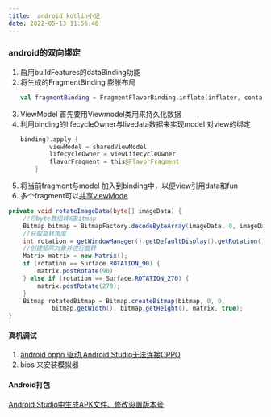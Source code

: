 ```yaml
---
title:  android kotlin小记
date: 2022-05-13 11:56:40
---
```


### android的双向绑定
1. 启用buildFeatures的dataBinding功能
2. 将生成的FragmentBinding 膨胀布局
    ```kotlin 
    val fragmentBinding = FragmentFlavorBinding.inflate(inflater, container, false)
    ```
3. ViewModel 首先要用Viewmodel类用来持久化数据
4. 利用binding的lifecycleOwner与livedata数据来实现model 对view的绑定
    ```kotlin
    binding?.apply {
            viewModel = sharedViewModel
            lifecycleOwner = viewLifecycleOwner
            flavorFragment = this@FlavorFragment
        }
    ```
5. 将当前fragment与model 加入到binding中，以便view引用data和fun
6. 多个fragment可以[共享viewMode](https://developer.android.google.cn/topic/libraries/architecture/viewmodel.html?hl=zh-cn#sharing)

```java
private void rotateImageData(byte[] imageData) {
    //将byte数组转成Bitmap
    Bitmap bitmap = BitmapFactory.decodeByteArray(imageData, 0, imageData.length);
    //获取旋转角度
    int rotation = getWindowManager().getDefaultDisplay().getRotation();
    //创建矩阵对象并进行旋转
    Matrix matrix = new Matrix();
    if (rotation == Surface.ROTATION_90) {
        matrix.postRotate(90);
    } else if (rotation == Surface.ROTATION_270) {
        matrix.postRotate(270);
    }
    Bitmap rotatedBitmap = Bitmap.createBitmap(bitmap, 0, 0,
            bitmap.getWidth(), bitmap.getHeight(), matrix, true);
}

```

#### 真机调试
1. [android oppo 驱动,Android Studio无法连接OPPO](https://blog.csdn.net/weixin_34119722/article/details/117611420)
2. bios 来安装模拟器

#### Android打包
[Android Studio中生成APK文件、修改设置版本号](https://blog.csdn.net/xiaohelan/article/details/105514531)
